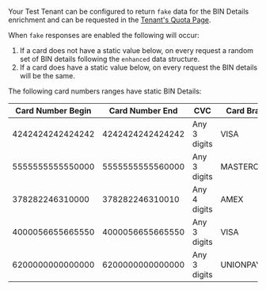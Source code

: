 Your Test Tenant can be configured to return `fake` data for the BIN Details enrichment and can be requested in the [Tenant's Quota Page](https://portal.basistheory.com/settings?tab=quotas).

When `fake` responses are enabled the following will occur:

1. If a card does not have a static value below, on every request a random set of BIN details following the `enhanced` data structure.
2. If a card does have a static value below, on every request the BIN details will be the same.

The following card numbers ranges have static BIN Details:

| Card Number Begin | Card Number End  | CVC          | Card Brand  | Test Card Example |
|-------------------|------------------|--------------|-------------|-------------------|
| 4242424242424242  | 4242424242424242 | Any 3 digits | VISA        | 4242424242424242  |
| 5555555555550000  | 5555555555560000 | Any 3 digits | MASTERCARD  | 5555555555554444  |
| 378282246310000   | 378282246310010  | Any 4 digits | AMEX        | 378282246310005   |
| 4000056655665550  | 4000056655665550 | Any 3 digits | VISA        | 4000056655665556  |
| 6200000000000000  | 6200000000000000 | Any 3 digits | UNIONPAY    | 6200000000000005  |
